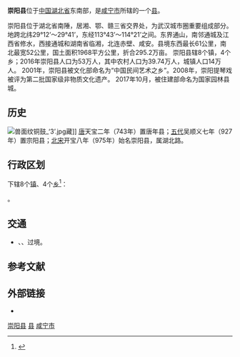 {{Infobox China County
|Belong = [[湖北省|湖北省]][[咸宁市|咸宁市]]
}}
'''崇阳县'''位于[[中国|中国]][[湖北省|湖北省]]东南部，是[[咸宁市|咸宁市]]所辖的一个[[县|县]]。

崇阳县位于湖北省南陲，居湘、鄂、赣三省交界处，为武汉城市圈重要组成部分。地跨北纬29°12’～29°41’，东经113°43’～114°21’之间。东界通山，南邻通城及江西省修水，西接通城和湖南省临湘，北连赤壁、咸安。县境东西最长61公里，南北最宽52公里，国土面积1968平方公里，折合295.2万亩。
崇阳县辖8个镇，4个乡；2016年崇阳县人口为53万人，其中农村人口为39.74万人，城镇人口14万人。
2001年，崇阳县被文化部命名为“中国民间艺术之乡”。2008年，崇阳提琴戏被评为第二批国家级非物质文化遗产。 2017年10月，被住建部命名为国家园林县城。 
==历史==
[[File:兽面纹铜鼓_‘3’.jpg|thumb]]藏]]
[[唐|唐]]天宝二年（743年）置唐年县；[[五代|五代]]吴顺义七年（927年）置宗阳县；[[北宋|北宋]]开宝八年（975年）始名崇阳县，属湖北路。

== 行政区划 ==
{{PAGENAMEBASE}}下辖8个[[行政建制镇|镇]]、4个[[乡_(中华人民共和国)|乡]]<ref>{{PRC admin/ref sgc|42/12/23}}</ref>：

{{PRC admin/children|42/12/23}}。

== 交通 ==
* {{中国国道名|106}}、{{中国国道名|107}}、{{China Expwy Name|G0422}}过境。

== 参考文献 ==
{{reflist}}

== 外部链接 ==
* {{Official website|http://www.chongyang.gov.cn/|name=崇阳县人民政府}}

{{Hubei-stub}}
{{崇阳县行政区划}}
{{咸宁市行政区划}}
{{湖北行政区划}}
{{武汉城市圈}}

[[Category:崇阳县|]]
[[Category:咸宁区县市|县]]
[[Category:湖北省县份|咸宁市]]